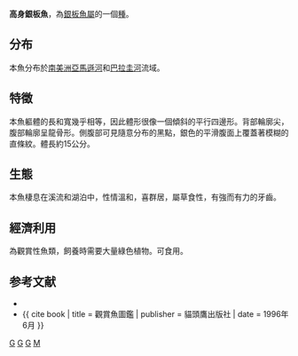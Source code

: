 {{Speciesbox 
| genus = Metynnis|image = Metynnis hypsauchen small.jpg
| species = hypsauchen
| status = NE
| status_system = IUCN3.1
| authority =  [[Müller|Müller]] & [[Troschel|Troschel]], 1844
| synonyms = *''Metynnis calichromus''<br /><small>Ahl, 1923</small> '' 
*''Metynnis calichromus schreitmuelleri''<br /><small>Ahl, 1923</small>
*''Metynnis ehrhardti''<br /><small>Ahl, 1927</small>
*''Metynnis hypsauchen fasciatus''<br /><small>Ahl, 1931</small>
*''Metynnis orinocensis''<br /><small>Steindachner, 1908</small>
*''Metynnis schreitmuelleri''<br /><small>Ahl, 1923</small>
*''Myletes hypsauchen''<br /><small>Müller & Troschel, 1844</small>
*''Myletes orinocensis''<br /><small>Steindachner, 1908</small>
}}
'''高身銀板魚'''，為[[銀板魚屬|銀板魚屬]]的一個[[種|種]]。

==分布==
本魚分布於[[南美洲|南美洲]][[亞馬遜河|亞馬遜河]]和[[巴拉圭河|巴拉圭河]]流域。

==特徵==
本魚軀體的長和寬幾乎相等，因此體形很像一個傾斜的平行四邊形。背部輪廓尖，腹部輪廓呈龍骨形。側腹部可見隨意分布的黑點，銀色的平滑腹面上覆蓋著模糊的直條紋。體長約15公分。

==生態==
本魚棲息在溪流和湖泊中，性情溫和，喜群居，屬草食性，有強而有力的牙齒。

==經濟利用==
為觀賞性魚類，飼養時需要大量綠色植物。可食用。

==参考文献==
{{refbegin}}
*{{FishBase_species|genus=Metynnis|species=hypsauchen|year=2011|month=12}}
*{{ cite book | title = 觀賞魚圖鑑 | publisher = 貓頭鷹出版社 | date = 1996年6月 }}
{{refend}}
{{Taxonbar|from=Q2703878}}

[[Category:觀賞魚|G]]
[[Category:食用魚|G]]
[[Category:銀板魚屬|G]]
[[Category:1844年描述的魚類|M]]